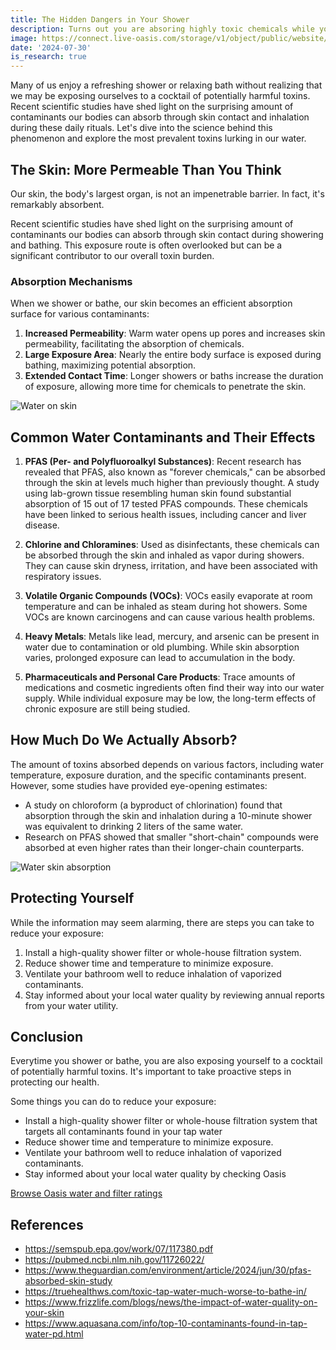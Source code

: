 ```yaml
---
title: The Hidden Dangers in Your Shower
description: Turns out you are absoring highly toxic chemicals while you shower
image: https://connect.live-oasis.com/storage/v1/object/public/website/blog/hidden_dangers_of_showering/toxic%20shower%20and%20bath.jpg?t=2024-07-30T21%3A22%3A45.003Z
date: '2024-07-30'
is_research: true
---
```


Many of us enjoy a refreshing shower or relaxing bath without realizing that we may be exposing ourselves to a cocktail of potentially harmful toxins. Recent scientific studies have shed light on the surprising amount of contaminants our bodies can absorb through skin contact and inhalation during these daily rituals. Let's dive into the science behind this phenomenon and explore the most prevalent toxins lurking in our water.

## The Skin: More Permeable Than You Think

Our skin, the body's largest organ, is not an impenetrable barrier. In fact, it's remarkably absorbent.

Recent scientific studies have shed light on the surprising amount of contaminants our bodies can absorb through skin contact during showering and bathing. This exposure route is often overlooked but can be a significant contributor to our overall toxin burden.

### Absorption Mechanisms

When we shower or bathe, our skin becomes an efficient absorption surface for various contaminants:

1. **Increased Permeability**: Warm water opens up pores and increases skin permeability, facilitating the absorption of chemicals.
2. **Large Exposure Area**: Nearly the entire body surface is exposed during bathing, maximizing potential absorption.
3. **Extended Contact Time**: Longer showers or baths increase the duration of exposure, allowing more time for chemicals to penetrate the skin.

<div className="relative overflow-hidden max-w-xl md:pt-4 rounded-lg">
  <img
    src="https://connect.live-oasis.com/storage/v1/object/public/website/blog/hidden_dangers_of_showering/water%20on%20skin.jpg?t=2024-07-30T21%3A33%3A00.730Z"
    alt="Water on skin"
    className="rounded-lg h-full w-full object-contain object-center"
  />
</div>

## Common Water Contaminants and Their Effects

1. **PFAS (Per- and Polyfluoroalkyl Substances)**: Recent research has revealed that PFAS, also known as "forever chemicals," can be absorbed through the skin at levels much higher than previously thought. A study using lab-grown tissue resembling human skin found substantial absorption of 15 out of 17 tested PFAS compounds. These chemicals have been linked to serious health issues, including cancer and liver disease.

2. **Chlorine and Chloramines**: Used as disinfectants, these chemicals can be absorbed through the skin and inhaled as vapor during showers. They can cause skin dryness, irritation, and have been associated with respiratory issues.

3. **Volatile Organic Compounds (VOCs)**: VOCs easily evaporate at room temperature and can be inhaled as steam during hot showers. Some VOCs are known carcinogens and can cause various health problems.

4. **Heavy Metals**: Metals like lead, mercury, and arsenic can be present in water due to contamination or old plumbing. While skin absorption varies, prolonged exposure can lead to accumulation in the body.

5. **Pharmaceuticals and Personal Care Products**: Trace amounts of medications and cosmetic ingredients often find their way into our water supply. While individual exposure may be low, the long-term effects of chronic exposure are still being studied.

## How Much Do We Actually Absorb?

The amount of toxins absorbed depends on various factors, including water temperature, exposure duration, and the specific contaminants present. However, some studies have provided eye-opening estimates:

- A study on chloroform (a byproduct of chlorination) found that absorption through the skin and inhalation during a 10-minute shower was equivalent to drinking 2 liters of the same water.
- Research on PFAS showed that smaller "short-chain" compounds were absorbed at even higher rates than their longer-chain counterparts.

<div className="relative overflow-hidden max-w-xl md:pt-4 rounded-lg">
  <img
    src="https://connect.live-oasis.com/storage/v1/object/public/website/blog/hidden_dangers_of_showering/water%20skin%20absorption.jpg"
    alt="Water skin absorption"
    className="rounded-lg h-full w-full object-contain object-center"
  />
</div>

## Protecting Yourself

While the information may seem alarming, there are steps you can take to reduce your exposure:

1. Install a high-quality shower filter or whole-house filtration system.
2. Reduce shower time and temperature to minimize exposure.
3. Ventilate your bathroom well to reduce inhalation of vaporized contaminants.
4. Stay informed about your local water quality by reviewing annual reports from your water utility.

## Conclusion

Everytime you shower or bathe, you are also exposing yourself to a cocktail of potentially harmful toxins. It's important to take proactive steps in protecting our health.

Some things you can do to reduce your exposure:

- Install a high-quality shower filter or whole-house filtration system that targets all contaminants found in your tap water
- Reduce shower time and temperature to minimize exposure.
- Ventilate your bathroom well to reduce inhalation of vaporized contaminants.
- Stay informed about your local water quality by checking Oasis

[Browse Oasis water and filter ratings](/top-rated)

## References

- https://semspub.epa.gov/work/07/117380.pdf
- https://pubmed.ncbi.nlm.nih.gov/11726022/
- https://www.theguardian.com/environment/article/2024/jun/30/pfas-absorbed-skin-study
- https://truehealthws.com/toxic-tap-water-much-worse-to-bathe-in/
- https://www.frizzlife.com/blogs/news/the-impact-of-water-quality-on-your-skin
- https://www.aquasana.com/info/top-10-contaminants-found-in-tap-water-pd.html
